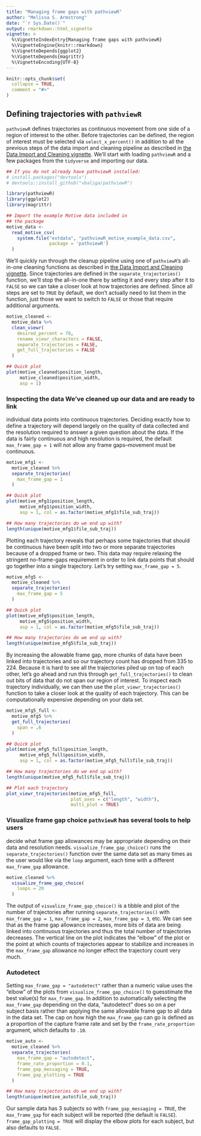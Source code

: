 ```yaml
---
title: "Managing frame gaps with pathviewR"
author: "Melissa S. Armstrong"
date: "`r Sys.Date()`"
output: rmarkdown::html_vignette
vignette: >
  %\VignetteIndexEntry{Managing frame gaps with pathviewR}
  %\VignetteEngine{knitr::rmarkdown}
  %\VignetteDepends{ggplot2}
  %\VignetteDepends{magrittr}
  %\VignetteEncoding{UTF-8}
---
```


```r
knitr::opts_chunk$set(
  collapse = TRUE,
  comment = "#>"
)
```

## Defining trajectories with `pathviewR`
`pathviewR` defines trajectories as continuous movement from one side of a
region of interest to the other. Before trajectories can be defined, the region
of interest must be selected via `select_x_percent()` in addition to all the
previous steps of the data import and cleaning pipeline as described in [the Data Import and Cleaning vignette](https://vbaliga.github.io/pathviewR/articles/data-import-cleaning.html).
We'll start with loading `pathviewR` and a few packages from the `tidyverse`
and importing our data.

```r
## If you do not already have pathviewR installed:
# install.packages("devtools")
# devtools::install_github("vbaliga/pathviewR")

library(pathviewR)
library(ggplot2)
library(magrittr)

## Import the example Motive data included in 
## the package
motive_data <-
  read_motive_csv(
    system.file("extdata", "pathviewR_motive_example_data.csv",
                package = 'pathviewR')
  )
```

We'll quickly run through the cleanup pipeline using one of `pathviewR`'s
all-in-one cleaning functions as described in [the Data Import and Cleaning vignette](https://vbaliga.github.io/pathviewR/articles/data-import-cleaning.html).
Since trajectories are defined in the `separate_trajectories()` function, we'll
stop the all-in-one there by setting it and every step after it to `FALSE` so we
can take a closer look at how trajectories are defined. Since all steps are set
to `TRUE` by default, we don't actually need to list them in the function, just
those we want to switch to `FALSE` or those that require additional arguments.

```r
motive_cleaned <-
  motive_data %>%
  clean_viewr(
    desired_percent = 70,
    rename_viewr_characters = FALSE,
    separate_trajectories = FALSE,
    get_full_trajectories = FALSE
  )

## Quick plot
plot(motive_cleaned$position_length,
     motive_cleaned$position_width,
     asp = 1)
```

### Inspecting the data We've cleaned up our data and are ready to link
individual data points into continuous trajectories. Deciding exactly how to
define a trajectory will depend largely on the quality of data collected and the
resolution required to answer a given question about the data. If the data is
fairly continuous and high resolution is required, the default 
`max_frame_gap = 1` will not allow any frame gaps--movement must be continuous.

```r
motive_mfg1 <- 
  motive_cleaned %>% 
  separate_trajectories(
    max_frame_gap = 1
  )

## Quick plot
plot(motive_mfg1$position_length,
     motive_mfg1$position_width,
     asp = 1, col = as.factor(motive_mfg1$file_sub_traj))

## How many trajectories do we end up with?
length(unique(motive_mfg1$file_sub_traj))
```

Plotting each trajectory reveals that perhaps some trajectories that should be
continuous have been split into two or more separate trajectories because of a
dropped frame or two. This data may require relaxing the stringent no-frame-gaps
requirement in order to link data points that should go together into a single
trajectory. Let's try setting `max_frame_gap = 5`.

```r
motive_mfg5 <- 
  motive_cleaned %>% 
  separate_trajectories(
    max_frame_gap = 5
  )

## Quick plot
plot(motive_mfg5$position_length,
     motive_mfg5$position_width,
     asp = 1, col = as.factor(motive_mfg5$file_sub_traj))

## How many trajectories do we end up with?
length(unique(motive_mfg5$file_sub_traj))
```

By increasing the allowable frame gap, more chunks of data have been linked into
trajectories and so our trajectory count has dropped from 335 to 224. Because it
is hard to see all the trajectories piled up on top of each other, let's go
ahead and run this through `get_full_trajectories()` to clean out bits of data
that do not span our region of interest. To inspect each trajectory
individually, we can then use the `plot_viewr_trajectories()` function to take a
closer look at the quality of each trajectory. This can be computationally
expensive depending on your data set.

```r
motive_mfg5_full <- 
  motive_mfg5 %>% 
  get_full_trajectories(
    span = .6
  )

## Quick plot
plot(motive_mfg5_full$position_length,
     motive_mfg5_full$position_width,
     asp = 1, col = as.factor(motive_mfg5_full$file_sub_traj))

## How many trajectories do we end up with?
length(unique(motive_mfg5_full$file_sub_traj))

## Plot each trajectory
plot_viewr_trajectories(motive_mfg5_full,
                        plot_axes = c("length", "width"),
                        multi_plot = TRUE)
```

### Visualize frame gap choice `pathviewR` has several tools to help users
decide what frame gap allowances may be appropriate depending on their data and
resolution needs. `visualize_frame_gap_choice()` runs the
`separate_trajectories()` function over the same data set as many times as the
user would like via the `loop` argument, each time with a different
`max_frame_gap` allowance.

```r
motive_cleaned %>% 
  visualize_frame_gap_choice(
    loops = 20
  )
```

The output of `visualize_frame_gap_choice()` is a tibble and plot of the number
of trajectories after running `separate_trajectories()` with `max_frame_gap =
1`, `max_frame_gap = 2`, `max_frame_gap = 3`, etc. We can see that as the frame
gap allowance increases, more bits of data are being linked into continuous
trajectories and thus the total number of trajectories decreases. The vertical
line on the plot indicates the "elbow" of the plot or the point at which counts
of trajectories appear to stabilize and increases in the `max_frame_gap`
allowance no longer effect the trajectory count very much.

### Autodetect
Setting `max_frame_gap = "autodetect"` rather than a numeric value uses the
"elbow" of the plots from `visualize_frame_gap_choice()` to guesstimate the best
value(s) for `max_frame_gap`. In addition to automatically selecting the
`max_frame_gap` depending on the data, "autodetect" does so on a per subject
basis rather than applying the same allowable frame gap to all data in the data
set. The cap on how high the `max_frame_gap` can go is defined as a proportion
of the capture frame rate and set by the `frame_rate_proportion` argument, which
defaults to `.10`.

```r
motive_auto <- 
  motive_cleaned %>% 
  separate_trajectories(
    max_frame_gap = "autodetect",
    frame_rate_proportion = 0.1,
    frame_gap_messaging = TRUE,
    frame_gap_plotting = TRUE
  )

## How many trajectories do we end up with?
length(unique(motive_auto$file_sub_traj))
```

Our sample data has 3 subjects so with `frame_gap_messaging = TRUE`, the
`max_frame_gap` for each subject will be reported (the default is `FALSE`).
`frame_gap_plotting = TRUE` will display the elbow plots for each subject, but
also defaults to `FALSE`.
